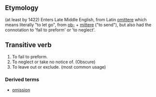 ==Etymology==
(at least by 1422) Enters Late Middle English, from Latin [[omittere]] which means literally "to let go", from [[ob-]] + [[mittere]] ("to send"), but also had the connotation to 'fail to preform' or 'to neglect'.


==Transitive verb==
#To fail to preform.
#To neglect or take no notice of. (Obscure) 
#To leave out or exclude. (most common usage)


===Derived terms===
*[[omission]]